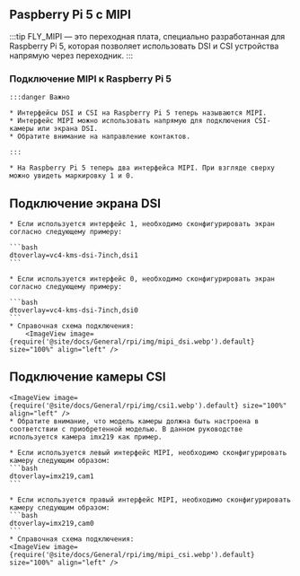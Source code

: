## Рaspberry Pi 5 с MIPI

:::tip
FLY_MIPI — это переходная плата, специально разработанная для Raspberry Pi 5, которая позволяет использовать DSI и CSI устройства напрямую через переходник.
:::

### Подключение MIPI к Raspberry Pi 5

    :::danger Важно

    * Интерфейсы DSI и CSI на Raspberry Pi 5 теперь называются MIPI.
    * Интерфейс MIPI можно использовать напрямую для подключения CSI-камеры или экрана DSI.
    * Обратите внимание на направление контактов.

    :::

    * На Raspberry Pi 5 теперь два интерфейса MIPI. При взгляде сверху можно увидеть маркировку 1 и 0.


## Подключение экрана DSI

    * Если используется интерфейс 1, необходимо сконфигурировать экран согласно следующему примеру:

    ```bash
    dtoverlay=vc4-kms-dsi-7inch,dsi1
    ```

    * Если используется интерфейс 0, необходимо сконфигурировать экран согласно следующему примеру:

    ```bash
    dtoverlay=vc4-kms-dsi-7inch,dsi0
    ```
    * Справочная схема подключения:
        <ImageView image={require('@site/docs/General/rpi/img/mipi_dsi.webp').default} size="100%" align="left" />


## Подключение камеры CSI

    <ImageView image={require('@site/docs/General/rpi/img/csi1.webp').default} size="100%" align="left" />
    * Обратите внимание, что модель камеры должна быть настроена в соответствии с приобретенной моделью. В данном руководстве используется камера imx219 как пример.

    * Если используется левый интерфейс MIPI, необходимо сконфигурировать камеру следующим образом:
    ```bash
    dtoverlay=imx219,cam1
    ```

    * Если используется правый интерфейс MIPI, необходимо сконфигурировать камеру следующим образом:
    ```bash
    dtoverlay=imx219,cam0
    ```
    * Справочная схема подключения:
    <ImageView image={require('@site/docs/General/rpi/img/mipi_csi.webp').default} size="100%" align="left" />
